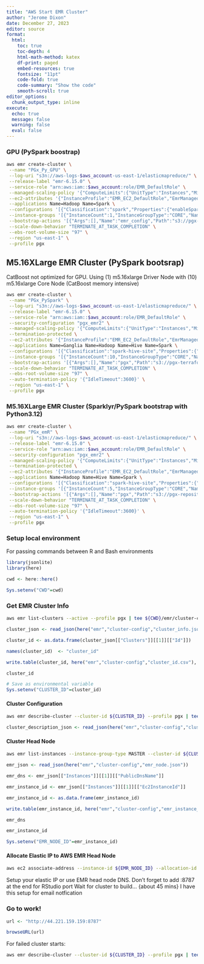 ```yaml
---
title: "AWS Start EMR Cluster"
author: "Jerome Dixon"
date: December 27, 2023
editor: source
format:
  html:
    toc: true
    toc-depth: 4
    html-math-method: katex
    df-print: paged
    embed-resources: true
    fontsize: "11pt"
    code-fold: true
    code-summary: "Show the code"
    smooth-scroll: true
editor_options: 
  chunk_output_type: inline
execute:
  echo: true
  message: false
  warning: false
  eval: false
---
```


### GPU (PySpark boostrap)

```bash

aws emr create-cluster \
 --name "PGx_Py_GPU" \
 --log-uri "s3n://aws-logs-$aws_account-us-east-1/elasticmapreduce/" \
 --release-label "emr-6.15.0" \
 --service-role "arn:aws:iam::$aws_account:role/EMR_DefaultRole" \
 --managed-scaling-policy '{"ComputeLimits":{"UnitType":"Instances","MinimumCapacityUnits":2,"MaximumCapacityUnits":4,"MaximumOnDemandCapacityUnits":3,"MaximumCoreCapacityUnits":3}}' \
 --ec2-attributes '{"InstanceProfile":"EMR_EC2_DefaultRole","EmrManagedMasterSecurityGroup":"sg-063a1a27f01fac9b1","EmrManagedSlaveSecurityGroup":"sg-040af67bc708a5425","SubnetId":"subnet-07950d9f2eb4d936d"}' \
 --applications Name=Hadoop Name=Spark \
 --configurations '[{"Classification":"spark","Properties":{"enableSparkRapids":"true"}},{"Classification":"yarn-site","Properties":{"yarn.nodemanager.container-executor.class":"org.apache.hadoop.yarn.server.nodemanager.LinuxContainerExecutor","yarn.nodemanager.linux-container-executor.cgroups.hierarchy":"yarn","yarn.nodemanager.linux-container-executor.cgroups.mount":"true","yarn.nodemanager.linux-container-executor.cgroups.mount-path":"/sys/fs/cgroup","yarn.nodemanager.resource-plugins":"yarn.io/gpu","yarn.nodemanager.resource-plugins.gpu.allowed-gpu-devices":"auto","yarn.nodemanager.resource-plugins.gpu.path-to-discovery-executables":"/usr/bin","yarn.resource-types":"yarn.io/gpu"}},{"Classification":"container-executor","Configurations":[{"Classification":"gpu","Properties":{"module.enabled":"true"}},{"Classification":"cgroups","Properties":{"root":"/sys/fs/cgroup","yarn-hierarchy":"yarn"}}],"Properties":{}},{"Classification":"spark-defaults","Properties":{"spark.executor.cores":"2","spark.executor.extraLibraryPath":"/usr/local/cuda/targets/x86_64-linux/lib:/usr/local/cuda/extras/CUPTI/lib64:/usr/local/cuda/compat/lib:/usr/local/cuda/lib:/usr/local/cuda/lib64:/usr/lib/hadoop/lib/native:/usr/lib/hadoop-lzo/lib/native:/docker/usr/lib/hadoop/lib/native:/docker/usr/lib/hadoop-lzo/lib/native","spark.executor.memoryOverhead":"2G","spark.executor.resource.gpu.amount":"1","spark.executor.resource.gpu.discoveryScript":"/usr/lib/spark/scripts/gpu/getGpusResources.sh","spark.locality.wait":"0s","spark.plugins":"com.nvidia.spark.SQLPlugin","spark.rapids.memory.pinnedPool.size":"0","spark.rapids.sql.concurrentGpuTasks":"1","spark.sql.files.maxPartitionBytes":"512m","spark.sql.shuffle.partitions":"200","spark.submit.pyFiles":"/usr/lib/spark/jars/xgboost4j-spark_3.0-1.4.2-0.3.0.jar","spark.task.cpus":"1","spark.task.resource.gpu.amount":"0.5"}},{"Classification":"capacity-scheduler","Properties":{"yarn.scheduler.capacity.resource-calculator":"org.apache.hadoop.yarn.util.resource.DominantResourceCalculator"}},{"Classification":"spark-hive-site","Properties":{"hive.metastore.client.factory.class":"com.amazonaws.glue.catalog.metastore.AWSGlueDataCatalogHiveClientFactory"}}]' \
 --instance-groups '[{"InstanceCount":1,"InstanceGroupType":"CORE","Name":"CORE","InstanceType":"g4dn.2xlarge","EbsConfiguration":{"EbsBlockDeviceConfigs":[]}},{"InstanceCount":1,"InstanceGroupType":"MASTER","Name":"MASTER","InstanceType":"m5.16xlarge","EbsConfiguration":{"EbsBlockDeviceConfigs":[{"VolumeSpecification":{"VolumeType":"gp2","SizeInGB":256},"VolumesPerInstance":4}]}}]' \
 --bootstrap-actions '[{"Args":[],"Name":"emr_config","Path":"s3://pgx-terraform/emr-config/pgx_emr_gpu_bootstrap.sh"}]' \
 --scale-down-behavior "TERMINATE_AT_TASK_COMPLETION" \
 --ebs-root-volume-size "97" \
 --region "us-east-1" \
 --profile pgx

```

## M5.16XLarge EMR Cluster (PySpark bootsrap) 

CatBoost not optimized for GPU. Using (1) m5.16xlarge Driver Node with (10) m5.16xlarge Core Node (CatBoost memory intensive)

```bash

aws emr create-cluster \
 --name "PGx_PySpark" \
 --log-uri "s3n://aws-logs-$aws_account-us-east-1/elasticmapreduce/" \
 --release-label "emr-6.15.0" \
 --service-role "arn:aws:iam::$aws_account:role/EMR_DefaultRole" \
 --security-configuration "pgx_emr2" \
 --managed-scaling-policy '{"ComputeLimits":{"UnitType":"Instances","MinimumCapacityUnits":2,"MaximumCapacityUnits":20,"MaximumOnDemandCapacityUnits":20,"MaximumCoreCapacityUnits":20}}' \
 --termination-protected \
 --ec2-attributes '{"InstanceProfile":"EMR_EC2_DefaultRole","EmrManagedMasterSecurityGroup":"sg-063a1a27f01fac9b1","EmrManagedSlaveSecurityGroup":"sg-040af67bc708a5425","AdditionalMasterSecurityGroups":[],"AdditionalSlaveSecurityGroups":[],"SubnetId":"subnet-07950d9f2eb4d936d"}' \
 --applications Name=Ganglia Name=Hadoop Name=Hive Name=Spark \
 --configurations '[{"Classification":"spark-hive-site","Properties":{"hive.metastore.client.factory.class":"com.amazonaws.glue.catalog.metastore.AWSGlueDataCatalogHiveClientFactory"}},{"Classification":"hive-site","Properties":{"hive.metastore.client.factory.class":"com.amazonaws.glue.catalog.metastore.AWSGlueDataCatalogHiveClientFactory"}}]' \
 --instance-groups '[{"InstanceCount":10,"InstanceGroupType":"CORE","Name":"Core","InstanceType":"m5.16xlarge","EbsConfiguration":{"EbsBlockDeviceConfigs":[{"VolumeSpecification":{"VolumeType":"gp2","SizeInGB":256},"VolumesPerInstance":4}]}},{"InstanceCount":1,"InstanceGroupType":"MASTER","Name":"Primary","InstanceType":"m5.16xlarge","EbsConfiguration":{"EbsBlockDeviceConfigs":[{"VolumeSpecification":{"VolumeType":"gp3","Iops":3000,"SizeInGB":100,"Throughput":125},"VolumesPerInstance":1}]}},{"InstanceCount":5,"InstanceGroupType":"TASK","Name":"Task - 1","InstanceType":"m5.xlarge","EbsConfiguration":{"EbsBlockDeviceConfigs":[{"VolumeSpecification":{"VolumeType":"gp3","Iops":3000,"SizeInGB":100,"Throughput":125},"VolumesPerInstance":1}]}}]' \
 --bootstrap-actions '[{"Args":[],"Name":"pgx","Path":"s3://pgx-terraform/emr-config/pgx_emr_bootstrap.sh"}]' \
 --scale-down-behavior "TERMINATE_AT_TASK_COMPLETION" \
 --ebs-root-volume-size "97" \
 --auto-termination-policy '{"IdleTimeout":3600}' \
 --region "us-east-1" \
 --profile pgx

```

### M5.16XLarge EMR Cluster (Sparklyr/PySpark bootstrap with Python3.12) 

```bash

aws emr create-cluster \
 --name "PGx_emR" \
 --log-uri "s3n://aws-logs-$aws_account-us-east-1/elasticmapreduce/" \
 --release-label "emr-6.15.0" \
 --service-role "arn:aws:iam::$aws_account:role/EMR_DefaultRole" \
 --security-configuration "pgx_emr2" \
 --managed-scaling-policy '{"ComputeLimits":{"UnitType":"Instances","MinimumCapacityUnits":2,"MaximumCapacityUnits":20,"MaximumOnDemandCapacityUnits":20,"MaximumCoreCapacityUnits":20}}' \
 --termination-protected \
 --ec2-attributes '{"InstanceProfile":"EMR_EC2_DefaultRole","EmrManagedMasterSecurityGroup":"sg-063a1a27f01fac9b1","EmrManagedSlaveSecurityGroup":"sg-040af67bc708a5425","AdditionalMasterSecurityGroups":[],"AdditionalSlaveSecurityGroups":[],"SubnetId":"subnet-07950d9f2eb4d936d"}' \
 --applications Name=Hadoop Name=Hive Name=Spark \
 --configurations '[{"Classification":"spark-hive-site","Properties":{"hive.metastore.client.factory.class":"com.amazonaws.glue.catalog.metastore.AWSGlueDataCatalogHiveClientFactory"}},{"Classification":"hive-site","Properties":{"hive.metastore.client.factory.class":"com.amazonaws.glue.catalog.metastore.AWSGlueDataCatalogHiveClientFactory"}}]' \
 --instance-groups '[{"InstanceCount":5,"InstanceGroupType":"CORE","Name":"Core","InstanceType":"m5.16xlarge","EbsConfiguration":{"EbsBlockDeviceConfigs":[{"VolumeSpecification":{"VolumeType":"gp2","SizeInGB":256},"VolumesPerInstance":4}]}},{"InstanceCount":1,"InstanceGroupType":"MASTER","Name":"Primary","InstanceType":"m5.16xlarge","EbsConfiguration":{"EbsBlockDeviceConfigs":[{"VolumeSpecification":{"VolumeType":"gp3","Iops":3000,"SizeInGB":100,"Throughput":125},"VolumesPerInstance":1}]}},{"InstanceCount":5,"InstanceGroupType":"TASK","Name":"Task - 1","InstanceType":"m5.16xlarge","EbsConfiguration":{"EbsBlockDeviceConfigs":[{"VolumeSpecification":{"VolumeType":"gp3","Iops":3000,"SizeInGB":100,"Throughput":125},"VolumesPerInstance":1}]}}]' \
 --bootstrap-actions '[{"Args":[],"Name":"pgx","Path":"s3://pgx-repository/emr-config/pgx_ade_python312_bootstrap.sh"}]' \
 --scale-down-behavior "TERMINATE_AT_TASK_COMPLETION" \
 --ebs-root-volume-size "97" \
 --auto-termination-policy '{"IdleTimeout":3600}' \
 --region "us-east-1" \
 --profile pgx

```


### Setup local environment 

For passing commands between R and Bash environments

```r

library(jsonlite)
library(here)

cwd <- here::here()

Sys.setenv("CWD"=cwd)

```

### Get EMR Cluster Info

```sh

aws emr list-clusters --active --profile pgx | tee ${CWD}/emr/cluster-config/cluster_info.json

```


```r

cluster_json <- read_json(here("emr","cluster-config","cluster_info.json"))

cluster_id <- as.data.frame(cluster_json[["Clusters"]][[1]][["Id"]])

names(cluster_id)  <- "cluster_id"

write.table(cluster_id, here("emr","cluster-config","cluster_id.csv"), sep = ";", col.names = FALSE, row.names = FALSE)

cluster_id

# Save as environmental variable
Sys.setenv("CLUSTER_ID"=cluster_id)

```

#### Cluster Configuration

```sh

aws emr describe-cluster --cluster-id ${CLUSTER_ID} --profile pgx | tee ${CWD}/emr/cluster-config/cluster_description.json

```


```r


cluster_description_json <- read_json(here("emr","cluster-config","cluster_description.json"))


```

#### Cluster Head Node

```sh

aws emr list-instances --instance-group-type MASTER --cluster-id ${CLUSTER_ID} --profile pgx | tee ${CWD}/emr/cluster-config/emr_node.json

```



```r

emr_json <- read_json(here("emr","cluster-config","emr_node.json"))

emr_dns <- emr_json[["Instances"]][[1]][["PublicDnsName"]]

emr_instance_id <- emr_json[["Instances"]][[1]][["Ec2InstanceId"]]

emr_instance_id <- as.data.frame(emr_instance_id)

write.table(emr_instance_id, here("emr","cluster-config","emr_instance_id.csv"), sep = ";", col.names = FALSE, row.names = FALSE)

emr_dns

emr_instance_id

Sys.setenv("EMR_NODE_ID"=emr_instance_id)

```

#### Allocate Elastic IP to AWS EMR Head Node

```sh

aws ec2 associate-address --instance-id ${EMR_NODE_ID} --allocation-id eipalloc-0d2b32dc1f19a9a4a --profile pgx

```

Setup your elastic IP or use EMR head node DNS. Don't forget to add :8787 at the end for RStudio port
Wait for cluster to build... {about 45 mins}
I have this setup for email notfication


### Go to work!


```r

url <- "http://44.221.159.159:8787"

browseURL(url)


```


For failed cluster starts:

```bash

aws emr describe-cluster --cluster-id ${CLUSTER_ID} --profile pgx | tee ${CWD}/cluster-config/bad_cluster_info.json

```